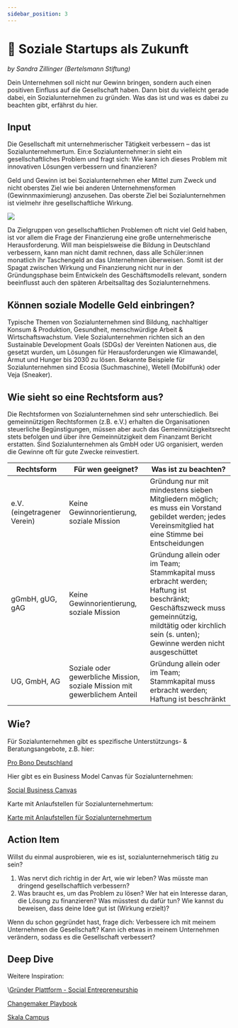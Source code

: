```yaml
---
sidebar_position: 3
---
```


# 🤝 Soziale Startups als Zukunft

_by Sandra Zillinger (Bertelsmann Stiftung)_

Dein Unternehmen soll nicht nur Gewinn bringen, sondern auch einen positiven Einfluss auf die Gesellschaft haben. Dann bist du vielleicht gerade dabei, ein Sozialunternehmen zu gründen. Was das ist und was es dabei zu beachten gibt, erfährst du hier.

## Input

Die Gesellschaft mit unternehmerischer Tätigkeit verbessern – das ist Sozialunternehmertum. Ein:e Sozialunternehmer:in sieht ein gesellschaftliches Problem und fragt sich: Wie kann ich dieses Problem mit innovativen Lösungen verbessern und finanzieren?

Geld und Gewinn ist bei Sozialunternehmen eher Mittel zum Zweck und nicht oberstes Ziel wie bei anderen Unternehmensformen (Gewinnmaximierung) anzusehen. Das oberste Ziel bei Sozialunternehmen ist vielmehr ihre gesellschaftliche Wirkung.

<img src="/roadmap/content/3-growth-3-soziale-startups-1.png" />

Da Zielgruppen von gesellschaftlichen Problemen oft nicht viel Geld haben, ist vor allem die Frage der Finanzierung eine große unternehmerische Herausforderung. Will man beispielsweise die Bildung in Deutschland verbessern, kann man nicht damit rechnen, dass alle Schüler:innen monatlich ihr Taschengeld an das Unternehmen überweisen. Somit ist der Spagat zwischen Wirkung und Finanzierung nicht nur in der Gründungsphase beim Entwickeln des Geschäftsmodells relevant, sondern beeinflusst auch den späteren Arbeitsalltag des Sozialunternehmens.

## Können soziale Modelle Geld einbringen?

Typische Themen von Sozialunternehmen sind Bildung, nachhaltiger Konsum & Produktion, Gesundheit, menschwürdige Arbeit & Wirtschaftswachstum. Viele Sozialunternehmen richten sich an den Sustainable Development Goals (SDGs) der Vereinten Nationen aus, die gesetzt wurden, um Lösungen für Herausforderungen wie Klimawandel, Armut und Hunger bis 2030 zu lösen. Bekannte Beispiele für Sozialunternehmen sind Ecosia (Suchmaschine), Wetell (Mobilfunk) oder Veja (Sneaker).

## Wie sieht so eine Rechtsform aus?

Die Rechtsformen von Sozialunternehmen sind sehr unterschiedlich. Bei gemeinnützigen Rechtsformen (z.B. e.V.) erhalten die Organisationen steuerliche Begünstigungen, müssen aber auch das Gemeinnützigkeitsrecht stets befolgen und über ihre Gemeinnützigkeit dem Finanzamt Bericht erstatten. Sind Sozialunternehmen als GmbH oder UG organisiert, werden die Gewinne oft für gute Zwecke reinvestiert.

| Rechtsform                  | Für wen geeignet?                                                         | Was ist zu beachten?                                                                                                                                                                                    |
| --------------------------- | ------------------------------------------------------------------------- | ------------------------------------------------------------------------------------------------------------------------------------------------------------------------------------------------------- |
| e.V. (eingetragener Verein) | Keine Gewinnorientierung, soziale Mission                                 | Gründung nur mit mindestens sieben Mitgliedern möglich; es muss ein Vorstand gebildet werden; jedes Vereinsmitglied hat eine Stimme bei Entscheidungen                                                  |
| gGmbH, gUG, gAG             | Keine Gewinnorientierung, soziale Mission                                 | Gründung allein oder im Team; Stammkapital muss erbracht werden; Haftung ist beschränkt; Geschäftszweck muss gemeinnützig, mildtätig oder kirchlich sein (s. unten); Gewinne werden nicht ausgeschüttet |
| UG, GmbH, AG                | Soziale oder gewerbliche Mission, soziale Mission mit gewerblichem Anteil | Gründung allein oder im Team; Stammkapital muss erbracht werden; Haftung ist beschränkt                                                                                                                 |

<YouTube videoId="9_g5RqwW51I" />

## Wie?

Für Sozialunternehmen gibt es spezifische Unterstützungs- & Beratungsangebote, z.B. hier:

[Pro Bono Deutschland](https://www.pro-bono-deutschland.org/)

Hier gibt es ein Business Model Canvas für Sozialunternehmen:

[Social Business Canvas](https://www.socialbusinessmodelcanvas.com/get-canvas/)

Karte mit Anlaufstellen für Sozialunternehmertum:

[Karte mit Anlaufstellen für Sozialunternehmertum](https://www.kartevonmorgen.org/m/main?c=49.7880,12.7520&z=5.65&tag=gr%C3%BCnder%C3%B6kosystem&mapColorMode=gray)

## Action Item

Willst du einmal ausprobieren, wie es ist, sozialunternehmerisch tätig zu sein?

1. Was nervt dich richtig in der Art, wie wir leben? Was müsste man dringend gesellschaftlich verbessern?
2. Was braucht es, um das Problem zu lösen? Wer hat ein Interesse daran, die Lösung zu finanzieren? Was müsstest du dafür tun? Wie kannst du beweisen, dass deine Idee gut ist (Wirkung erzielt)?

Wenn du schon gegründet hast, frage dich: Verbessere ich mit meinem Unternehmen die Gesellschaft? Kann ich etwas in meinem Unternehmen verändern, sodass es die Gesellschaft verbessert?

## Deep Dive

Weitere Inspiration:

\\[Gründer Plattform - Social Entrepreneurship](https://gruenderplattform.de/gruenderseminare/social-entrepreneurship)

[Changemaker Playbook](https://changemaker-academy.org/changemaker-playbook/)

[Skala Campus](https://www.skala-campus.org/kurse/)

<TwoColumns>
  <Spotify source="https://open.spotify.com/episode/1fYyykgvLf76bZyteKDVNC" />
  <YouTube videoId="qNZX-0q3bk8" />
</TwoColumns>
